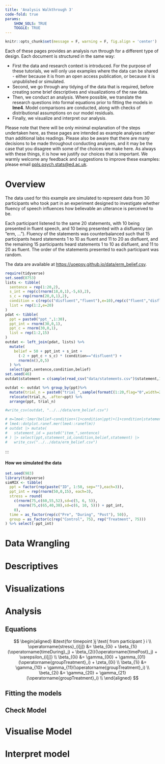 ```yaml
---
title: 'Analysis Walkthrough 3'
code-fold: true
params: 
    SHOW_SOLS: TRUE
    TOGGLE: TRUE
---
```

```r
knitr::opts_chunk$set(message = F, warning = F, fig.align = 'center')
```

:::frame
 
Each of these pages provides an analysis run through for a different type of design. Each document is structured in the same way:  

  - First the data and research context is introduced. For the purpose of these tutorials, we will only use examples where the data can be shared - either because it is from an open access publication, or because it is unpublished or simulated. 
  - Second, we go through any tidying of the data that is required, before creating some brief descriptives and visualizations of the raw data.
  - Then, we conduct an analysis. Where possible, we translate the research questions into formal equations prior to fitting the models in **lme4**. Model comparisons are conducted, along with checks of distributional assumptions on our model residuals. 
  - Finally, we visualize and interpret our analysis.
  
Please note that there will be only minimal explanation of the steps undertaken here, as these pages are intended as example analyses rather than additional labs readings. Please also be aware that there are many decisions to be made throughout conducting analyses, and it may be the case that you disagree with some of the choices we make here. As always with these things, it is how we justify our choices that is important. We warmly welcome any feedback and suggestions to improve these examples: please email [ppls.psych.stats@ed.ac.uk](mailto:ppls.psych.stats@ed.ac.uk). 

:::
 
# Overview 

:::frame
The data used for this example are simulated to represent data from 30 participants who took part in an experiment designed to investigate whether fluency of speech influences how believable an utterance is perceived to be.  

Each participant listened to the same 20 statements, with 10 being presented in fluent speech, and 10 being presented with a disfluency (an "erm, ..."). Fluency of the statements was counterbalanced such that 15 participants heard statements 1 to 10 as fluent and 11 to 20 as disfluent, and the remaining 15 participants heard statements 1 to 10 as disfluent, and 11 to 20 as fluent. The order of the statements presented to each participant was random. 

The data are available at [https://uoepsy.github.io/data/erm_belief.csv](https://uoepsy.github.io/data/erm_belief.csv). 
:::

```r
require(tidyverse)
set.seed(8753)
lists <- tibble(
  sentence = rep(1:20,2),
  s_int = rep(c(rnorm(18,0,1),-5,6),2),
  s_c = rep(rnorm(20,0,1),2),
  condition = c(rep(c("disfluent","fluent"),e=10),rep(c("fluent","disfluent"),e=10)),
  list = rep(1:2,e=20)
)
pdat <- tibble(
  ppt = paste0("ppt_",1:30),
  ppt_int = rnorm(30,0,1),
  ppt_c = rnorm(30,0,1),
  list = rep(1:2,15)
)
outdat <- left_join(pdat, lists) %>%
  mutate(
    belief = 50 + ppt_int + s_int + 
      (-2 + ppt_c + s_c) * (condition=="disfluent") +
      rnorm(n(),0,5)
  ) %>%
  select(ppt,sentence,condition,belief)
set.seed(46)
outdat$statement = c(sample(read_csv("data/statements.csv")$statement,19), "The square root of 16 is 4")[outdat$sentence]

outdat <- outdat %>% group_by(ppt)%>%
  mutate(trial_n = paste0("trial_",sample(formatC(1:20,flag="0",width=2)))) %>%
  relocate(trial_n, .after=ppt) %>%
  arrange(ppt, trial_n)

#write_csv(outdat, "../../data/erm_belief.csv")

# m=lme4::lmer(belief~condition+(1+condition|ppt)+(1+condition|statement),outdat)
# lme4::dotplot.ranef.mer(lme4::ranef(m))
# outdat |> mutate(
#   statement_id = paste0("item_",sentence)
# ) |> select(ppt,statement_id,condition,belief,statement) |>
#   write_csv("../../data/erm_belief.csv")
```




:::


::: {.callout-note collapse="true"}
#### How we simulated the data

```r
set.seed(983)
library(tidyverse)
simMIX <- tibble(
  ppt = factor(rep(paste("ID", 1:50, sep=""),each=3)),
  ppt_int = rep(rnorm(50,0,15), each=3), 
  stress = round(
    c(rnorm(75,c(60,55,52),sd=c(5, 6, 5)),
      rnorm(75,c(65,40,30),sd=c(6, 10, 5))) + ppt_int,
    0),
  time = as_factor(rep(c("Pre", "During", "Post"), 50)),
  group = as_factor(c(rep("Control", 75), rep("Treatment", 75)))
) %>% select(-ppt_int)
```

:::


# Data Wrangling




# Descriptives


# Visualizations




# Analysis

## Equations


$$
\begin{aligned}
&\text{for timepoint }j \text{ from participant } i \\
  \operatorname{stress}_{i[j]}  &= \beta_{0i} + \beta_{1i}(\operatorname{timeDuring}_j) + \beta_{2i}(\operatorname{timePost}_j) + \varepsilon_{i[j]} \\
  \beta_{0i} &= \gamma_{00} + \gamma_{01}(\operatorname{groupTreatment}_i) + \zeta_{0i} \\
  \beta_{1i} &= \gamma_{10} + \gamma_{11}(\operatorname{groupTreatment}_i) \\
  \beta_{2i} &= \gamma_{20} + \gamma_{21}(\operatorname{groupTreatment}_i) \\
\end{aligned}
$$

## Fitting the models



## Check Model


# Visualise Model


# Interpret model




